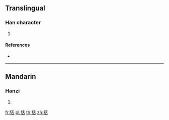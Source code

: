 ==Translingual==

===Han character===
{{Han char|rn=94|rad=犬|as=06|sn=9|four=|canj=KHHJR}}

# {{defn|Han|sort=犬06}}

====References====
* {{Han ref|kx=0710.240|dkj=20381|dj=1123.010|hdz=21344.110|uh=72E7|ud=29415}}

----

==Mandarin==

===Hanzi===
{{cmn-hanzi|pin=[[tà]] ([[ta4]])|wg=t'a<sup>4</sup>}}

# {{defn|lang=cmn|sort=犬06}}

[[fr:狧]]
[[pl:狧]]
[[th:狧]]
[[zh:狧]]